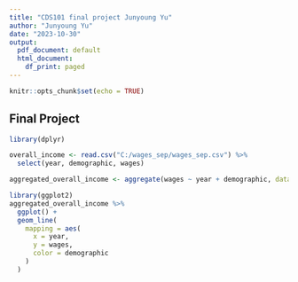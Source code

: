 ```yaml
---
title: "CDS101 final project Junyoung Yu"
author: "Junyoung Yu"
date: "2023-10-30"
output:
  pdf_document: default
  html_document:
    df_print: paged
---
```


```r
knitr::opts_chunk$set(echo = TRUE)
```

## Final Project
```r
library(dplyr)
```

```r
overall_income <- read.csv("C:/wages_sep/wages_sep.csv") %>%
  select(year, demographic, wages)
```

```r
aggregated_overall_income <- aggregate(wages ~ year + demographic, data = overall_income, FUN = mean)
```


```r
library(ggplot2)
aggregated_overall_income %>%
  ggplot() +
  geom_line(
    mapping = aes(
      x = year,
      y = wages,
      color = demographic
    )
  )
```









